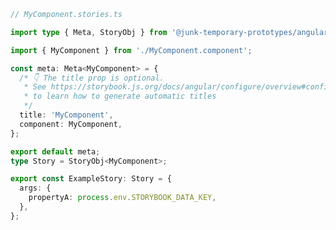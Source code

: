 ```ts
// MyComponent.stories.ts

import type { Meta, StoryObj } from '@junk-temporary-prototypes/angular';

import { MyComponent } from './MyComponent.component';

const meta: Meta<MyComponent> = {
  /* 👇 The title prop is optional.
   * See https://storybook.js.org/docs/angular/configure/overview#configure-story-loading
   * to learn how to generate automatic titles
   */
  title: 'MyComponent',
  component: MyComponent,
};

export default meta;
type Story = StoryObj<MyComponent>;

export const ExampleStory: Story = {
  args: {
    propertyA: process.env.STORYBOOK_DATA_KEY,
  },
};
```

